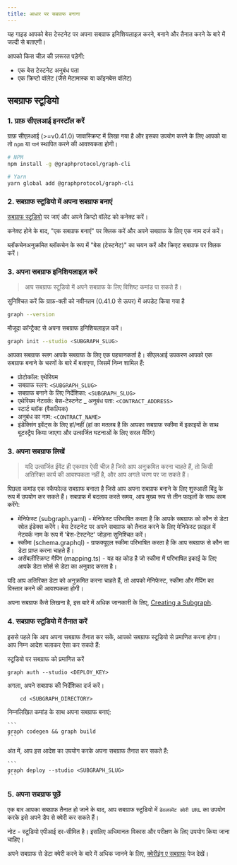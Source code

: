 ```yaml
---
title: आधार पर सबग्राफ बनाना
---
```


यह गाइड आपको बेस टेस्टनेट पर अपना सबग्राफ इनिशियलाइज़ करने, बनाने और तैनात करने के बारे में जल्दी से बताएगी।

आपको किस चीज़ की ज़रूरत पड़ेगी:

-   एक बेस टेस्टनेट अनुबंध पता
-   एक क्रिप्टो वॉलेट (जैसे मेटामास्क या कॉइनबेस वॉलेट)

## सबग्राफ स्टूडियो

### 1.  ग्राफ़ सीएलआई इनस्टॉल करें

ग्राफ़ सीएलआई (>=v0.41.0) जावास्क्रिप्ट में लिखा गया है और इसका उपयोग करने के लिए आपको या तो `npm` या `यार्न` स्थापित करने की आवश्यकता होगी।

```sh
# NPM
npm install -g @graphprotocol/graph-cli

# Yarn
yarn global add @graphprotocol/graph-cli
```

### 2.  सबग्राफ स्टूडियो में अपना सबग्राफ बनाएं

[सबग्राफ स्टूडियो](https://thegraph.com/studio/) पर जाएं और अपने क्रिप्टो वॉलेट को कनेक्ट करें।

कनेक्ट होने के बाद, "एक सबग्राफ बनाएं" पर क्लिक करें और अपने सबग्राफ के लिए एक नाम दर्ज करें।

ब्लॉकचेनअनुक्रमित ब्लॉकचेन के रूप में "बेस (टेस्टनेट)" का चयन करें और क्रिएट सबग्राफ पर क्लिक करें।

### 3.  अपना सबग्राफ इनिशियलाइज़ करें

> आप सबग्राफ स्टूडियो में अपने सबग्राफ के लिए विशिष्ट कमांड पा सकते हैं।

सुनिश्चित करें कि ग्राफ़-क्ली को नवीनतम (0.41.0 से ऊपर) में अपडेट किया गया है

```sh
graph --version
```

मौजूदा कॉन्ट्रैक्ट से अपना सबग्राफ इनिशियलाइज़ करें।

```sh
graph init --studio <SUBGRAPH_SLUG>
```

आपका सबग्राफ स्लग आपके सबग्राफ के लिए एक पहचानकर्ता है। सीएलआई उपकरण आपको एक सबग्राफ बनाने के चरणों के बारे में बताएगा, जिसमें निम्न शामिल हैं:

-   प्रोटोकॉल: एथेरियम
-   सबग्राफ स्लग: `<SUBGRAPH_SLUG>`
-   सबग्राफ बनाने के लिए निर्देशिका: `<SUBGRAPH_SLUG>`
-   एथेरियम नेटवर्क: बेस-टेस्टनेट \_ अनुबंध पता: `<CONTRACT_ADDRESS>`
-   स्टार्ट ब्लॉक (वैकल्पिक)
-   अनुबंध का नाम: `<CONTRACT_NAME>`
-   इंडेक्सिंग इवेंट्स के लिए हां/नहीं (हां का मतलब है कि आपका सबग्राफ स्कीमा में इकाइयों के साथ बूटस्ट्रैप किया जाएगा और उत्सर्जित घटनाओं के लिए सरल मैपिंग)

### 3.  अपना सबग्राफ लिखें

> यदि उत्सर्जित ईवेंट ही एकमात्र ऐसी चीज़ है जिसे आप अनुक्रमित करना चाहते हैं, तो किसी अतिरिक्त कार्य की आवश्यकता नहीं है, और आप अगले चरण पर जा सकते हैं।

पिछला कमांड एक स्कैफोल्ड सबग्राफ बनाता है जिसे आप अपना सबग्राफ बनाने के लिए शुरुआती बिंदु के रूप में उपयोग कर सकते हैं। सबग्राफ में बदलाव करते समय, आप मुख्य रूप से तीन फाइलों के साथ काम करेंगे:

-   मेनिफेस्ट (subgraph.yaml) - मेनिफेस्ट परिभाषित करता है कि आपके सबग्राफ को कौन से डेटा स्रोत इंडेक्स करेंगे। बेस टेस्टनेट पर अपने सबग्राफ को तैनात करने के लिए मेनिफेस्ट फ़ाइल में नेटवर्क नाम के रूप में 'बेस-टेस्टनेट' जोड़ना सुनिश्चित करें।
-   स्कीमा (schema.graphql) - ग्राफक्यूएल स्कीमा परिभाषित करता है कि आप सबग्राफ से कौन सा डेटा प्राप्त करना चाहते हैं।
-   असेंबलीस्क्रिप्ट मैपिंग (mapping.ts) - यह वह कोड है जो स्कीमा में परिभाषित इकाई के लिए आपके डेटा सोर्स से डेटा का अनुवाद करता है।

यदि आप अतिरिक्त डेटा को अनुक्रमित करना चाहते हैं, तो आपको मेनिफेस्ट, स्कीमा और मैपिंग का विस्तार करने की आवश्यकता होगी।

अपना सबग्राफ कैसे लिखना है, इस बारे में अधिक जानकारी के लिए, [Creating a Subgraph](/developing/creating-a-subgraph).

### 4.  सबग्राफ स्टूडियो में तैनात करें

इससे पहले कि आप अपना सबग्राफ तैनात कर सकें, आपको सबग्राफ स्टूडियो से प्रमाणित करना होगा। आप निम्न आदेश चलाकर ऐसा कर सकते हैं:

स्टूडियो पर सबग्राफ को प्रमाणित करें

```
graph auth --studio <DEPLOY_KEY>
```

अगला, अपने सबग्राफ की निर्देशिका दर्ज करें।

```
    cd <SUBGRAPH_DIRECTORY>
```

निम्नलिखित कमांड के साथ अपना सबग्राफ बनाएं:

````
```
graph codegen && graph build
```
````

अंत में, आप इस आदेश का उपयोग करके अपना सबग्राफ तैनात कर सकते हैं:

````
```
graph deploy --studio <SUBGRAPH_SLUG>
```
````

### 5.  अपना सबग्राफ पूछें

एक बार आपका सबग्राफ तैनात हो जाने के बाद, आप सबग्राफ स्टूडियो में `डेवलपमेंट क्वेरी URL` का उपयोग करके इसे अपने डैप से क्वेरी कर सकते हैं।

नोट - स्टूडियो एपीआई दर-सीमित है। इसलिए अधिमानतः विकास और परीक्षण के लिए उपयोग किया जाना चाहिए।

अपने सबग्राफ से डेटा क्वेरी करने के बारे में अधिक जानने के लिए, [क्वेरीइंग ए सबग्राफ](/क्वेरी/क्वेरी-द-ग्राफ) पेज देखें।
